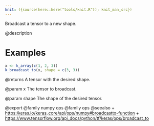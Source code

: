 ```yaml
---
knit: ({source(here::here("tools/knit.R")); knit_man_src})
---
```

Broadcast a tensor to a new shape.

@description

# Examples
```r
x <- k_array(c(1, 2, 3))
k_broadcast_to(x, shape = c(3, 3))
```

@returns
A tensor with the desired shape.

@param x
The tensor to broadcast.

@param shape
The shape of the desired tensor.

@export
@family numpy ops
@family ops
@seealso
+ <https:/keras.io/keras_core/api/ops/numpy#broadcastto-function>
+ <https://www.tensorflow.org/api_docs/python/tf/keras/ops/broadcast_to>
